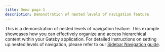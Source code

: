 ```yaml
---
title: Demo page 1
description: Demonstration of nested levels of navigation feature.
---
```


<PageDescription>

This is a demonstration of nested levels of navigation feature. This example
showcases how you can effectively organize and access hierarchical content
within your Gatsby application. For detailed instructions on setting up nested
levels of navigation, please refer to our
[Sidebar Navigation guide](https://gatsby.carbondesignsystem.com/guides/navigation/sidebar/).

</PageDescription>
